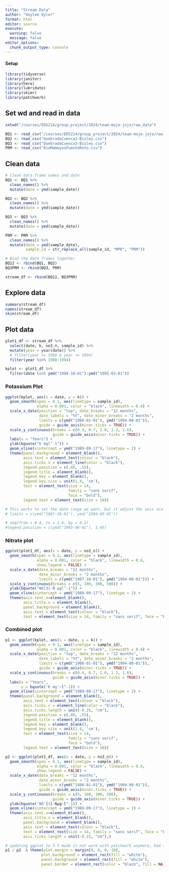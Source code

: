 ```yaml
---
title: "Stream Data"
author: "Haylee Oyler"
format: html
editor: source
execute:
  warning: false
  message: false
editor_options: 
  chunk_output_type: console
---
```


#### Setup

```r
library(tidyverse)
library(janitor)
library(here)
library(lubridate)
library(skimr)
library(patchwork)
```

## Set wd and read in data
```r
setwd("/courses/EDS214/group_project/2024/team-mojo-jojo/raw_data")

BQ1 <- read_csv("/courses/EDS214/group_project/2024/team-mojo-jojo/raw_data/QuebradaCuenca1-Bisley.csv")
BQ2 <- read_csv("QuebradaCuenca2-Bisley.csv")
BQ3 <- read_csv("QuebradaCuenca3-Bisley.csv")
PRM <- read_csv("RioMameyesPuenteRoto.csv")
```

## Clean data
```r
# Clean data frame names and date
BQ1 <- BQ1 %>% 
  clean_names() %>% 
  mutate(date = ymd(sample_date)) 

BQ2 <- BQ2 %>% 
  clean_names() %>% 
  mutate(date = ymd(sample_date)) 

BQ3 <- BQ3 %>% 
  clean_names() %>% 
  mutate(date = ymd(sample_date)) 

PRM <- PRM %>% 
  clean_names() %>% 
  mutate(date = ymd(sample_date),
         sample_id = str_replace_all(sample_id, "MPR", "PRM")) 

```

```r
# Bind the data frames together 
BQ12 <- rbind(BQ1, BQ2)
BQ3PRM <- rbind(BQ3, PRM)

stream_df <- rbind(BQ12, BQ3PRM)
```

## Explore data

```r
summary(stream_df)
names(stream_df)
skim(stream_df)
```

## Plot data
```r
plot1_df <- stream_df %>% 
  select(date, k, no3_n, sample_id) %>% 
  mutate(year = year(date)) %>% 
  # filter(year >= 1988 & year <= 1994)
  filter(year %in% 1988:1994)

kplot <- plot1_df %>% 
  filter(date %in% ymd("1988-10-01"):ymd("1992-03-01"))
```

### Potassium Plot
```r
ggplot(kplot, aes(x = date, y = k)) + 
  geom_smooth(span = 0.1, aes(linetype = sample_id), 
              alpha = 0.001, color = "black", linewidth = 0.6) +
  scale_x_date(position = "top", date_breaks = "12 months", 
               date_labels = "%Y", date_minor_breaks = "2 months", 
               limits = c(ymd("1988-01-01"), ymd("1994-08-01")),
               guide = guide_axis(minor.ticks = TRUE)) +
  scale_y_continuous(breaks = c(0.4, 0.7, 1.0, 1.3, 1.6),
                     guide = guide_axis(minor.ticks = TRUE)) +
  labs(x = "Years") +
  ylab(bquote("K mgl^-1")) +
  geom_vline(xintercept = ymd("1989-09-17"), linetype = 2) +
  theme(panel.background = element_blank(),
        axis.text = element_text(colour = "black"),
        axis.ticks.x = element_line(color = "black"),
        legend.position = c(.80, .55),
        legend.title = element_blank(),
        legend.key = element_blank(),
        legend.key.size = unit(1.4, 'cm'),
        text = element_text(size = 14, 
                            family = "sans serif", 
                            face = "bold"),
        legend.text = element_text(size = 16))

# This works to set the date range we want, but it adjust the axis scale
# limits = c(ymd("1987-10-01"), ymd("1994-03-01"))

# seq(from = 0.4, to = 1.6, by = 0.2)
#legend.position = c(ymd("1993-06-01"), 1.45)
```

### Nitrate plot
```r
ggplot(plot1_df, aes(x = date, y = no3_n)) +
  geom_smooth(span = 0.2, aes(linetype = sample_id), 
              alpha = 0.001, color = "black", linewidth = 0.6, 
              show.legend = FALSE) +
  scale_x_date(date_breaks = "12 months", 
               date_minor_breaks = "2 months", 
               limits = c(ymd("1987-10-01"), ymd("1994-08-01"))) +
  scale_y_continuous(breaks = c(5, 100, 300, 500)) +
  ylab(bquote("NO[3]-N µgl^-1")) +
  geom_vline(xintercept = ymd("1989-09-17"), linetype = 2) +
  theme(axis.text.x=element_blank(),
        axis.title.x = element_blank(),
        panel.background = element_blank(),
        axis.text = element_text(colour = "black"),
        text = element_text(size = 14, family = "sans serif", face = "bold"))
```

### Combined plot
```r
p1 <- ggplot(kplot, aes(x = date, y = k)) + 
  geom_smooth(span = 0.1, aes(linetype = sample_id), 
              alpha = 0.001, color = "black", linewidth = 0.6) +
  scale_x_date(position = "top", date_breaks = "12 months", 
               date_labels = "%Y", date_minor_breaks = "2 months", 
               limits = c(ymd("1988-01-01"), ymd("1994-08-01")),
               guide = guide_axis(minor.ticks = TRUE)) +
  scale_y_continuous(breaks = c(0.4, 0.7, 1.0, 1.3, 1.6),
                     guide = guide_axis(minor.ticks = TRUE)) +
  labs(x = "Years",
       y = bquote('K mg'~l^-1)) +
  geom_vline(xintercept = ymd("1989-09-17"), linetype = 2) +
  theme(panel.background = element_blank(),
        axis.text = element_text(colour = "black"),
        axis.ticks.x = element_line(color = "black"),
        axis.ticks.length = unit(-0.25, "cm"),
        legend.position = c(.80, .55),
        legend.title = element_blank(),
        legend.key = element_blank(),
        legend.key.size = unit(1.4, 'cm'),
        text = element_text(size = 14, 
                            family = "sans serif", 
                            face = "bold"),
        legend.text = element_text(size = 16))

p2 <- ggplot(plot1_df, aes(x = date, y = no3_n)) +
  geom_smooth(span = 0.1, aes(linetype = sample_id), 
              alpha = 0.001, color = "black", linewidth = 0.6, 
              show.legend = FALSE) +
  scale_x_date(date_breaks = "12 months", 
               date_minor_breaks = "2 months", 
               limits = c(ymd("1988-01-01"), ymd("1994-08-01")),
               guide = guide_axis(minor.ticks = TRUE)) +
  scale_y_continuous(breaks = c(5, 100, 300, 500),
                     guide = guide_axis(minor.ticks = TRUE)) +
  ylab(bquote('NO'[3]-Nµg~l^-1)) +
  geom_vline(xintercept = ymd("1989-09-17"), linetype = 2) +
  theme(axis.text.x=element_blank(),
        axis.title.x = element_blank(),
        panel.background = element_blank(),
        axis.text = element_text(colour = "black"),
        text = element_text(size = 14, family = "sans serif", face = "bold"),
        axis.ticks.length = unit(-0.25, "cm"),)

# updating ggplot to 3.5 made it not work with patchwork anymore, had to update patchwork and other libraries
p1 / p2  & theme(plot.margin = margin(0, 0, 0, 10),
                plot.background = element_rect(fill = "white"),
                panel.background = element_rect(fill = "white"), 
                panel.border = element_rect(color = "black", fill = NA))
```
